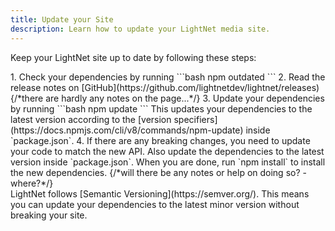 ```yaml
---
title: Update your Site
description: Learn how to update your LightNet media site.
---
```




Keep your LightNet site up to date by following these steps:

<Steps>
1. Check your dependencies by running
    ```bash
    npm outdated
    ```
2. Read the release notes on [GitHub](https://github.com/lightnetdev/lightnet/releases) {/*there are hardly any notes on the page...*/}
3. Update your dependencies by running
    ```bash
    npm update
    ```
    This updates your dependencies to the latest version according to the [version specifiers](https://docs.npmjs.com/cli/v8/commands/npm-update) 
    inside `package.json`.
4. If there are any breaking changes, you need to update your code to match the new API. Also update the dependencies to the 
    latest version inside `package.json`. When you are done, run `npm install` to install the new dependencies. 
    {/*will there be any notes or help on doing so? - where?*/}
</Steps>

<Aside>
LightNet follows [Semantic Versioning](https://semver.org/). This means you can update your dependencies to the latest minor 
version without breaking your site.
</Aside>
